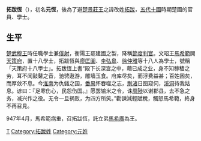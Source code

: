 '''拓跋恆'''（{{bd|？||？||}}），初名'''元恆'''，後為了避[[马元丰|楚景莊王]]之諱改姓[[拓跋|拓跋]]，[[五代十國|五代十國]]時期楚國的官員、學士。

==生平==
[[马殷|楚武穆王]]時任職學士兼[[僕射|僕射]]，衡陽王罷建國之製，降稱[[節度判官|節度判官]]。文昭王[[馬希範|馬希範]]開[[天策府|天策府]]，置十八學士，拓跋恆與[[廖匡圖|廖匡圖]]、[[李弘皋|李弘皋]]、[[徐仲雅|徐仲雅]]等十八人為學士，號稱「天策府十八學士」。拓跋恆上書“殿下长深宫之中，藉已成之业，身不知稼穑之劳，耳不闻鼓鼙之音，驰骋遨游，雕墙玉食。府库尽矣，而浮费益甚；百姓困矣，而厚敛不息。今[[淮南|淮南]]为仇雠之国，[[番禺縣|番禺]]怀吞噬之志，[[荆渚|荆渚]]日图窥伺，[[溪洞|溪洞]]待我姑息。谚曰：『足寒伤心，民怨伤国。』愿罢输米之令，诛[[周陟|周陟]]以谢郡县，去不急之务，减兴作之役。无令一旦祸败，为四方所笑。”勸諫減輕賦稅，觸怒馬希範，終身不再召見。

947年4月，馬希範病重，召拓跋恆，託立弟[[馬希廣|馬希廣]]為王。


{{十八學士}}

[[Category:五代十國政治人物|T]]
[[Category:拓跋姓|Category:拓跋姓]]
[[Category:元姓|Category:元姓]]